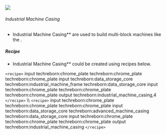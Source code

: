 ![](/mods/techreborn/industrial_machine_casing.png)

###### Industrial Machine Casing

- Industrial Machine Casing** are used to build multi-block
        machines like the
        <Mcitem id="techreborn:blast_furnace"/>.

##### Recipe

- Industrial Machine Casing** could be created using recipes
        below.

`<recipe>` input techreborn:chrome_plate techreborn:chrome_plate
techreborn:chrome_plate input techreborn:data_storage_core
techreborn:industrial_machine_frame techreborn:data_storage_core input
techreborn:chrome_plate techreborn:chrome_plate techreborn:chrome_plate
output techreborn:industrial_machine_casing,4 `</recipe>` \\\\
`<recipe>` input techreborn:chrome_plate techreborn:chrome_plate
techreborn:chrome_plate input techreborn:data_storage_core
techreborn:advanced_machine_casing techreborn:data_storage_core input
techreborn:chrome_plate techreborn:chrome_plate techreborn:chrome_plate
output techreborn:industrial_machine_casing `</recipe>`
